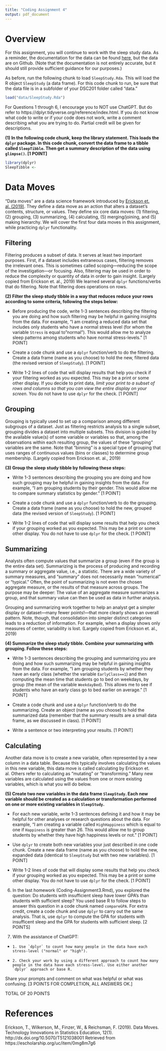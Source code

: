 ```yaml
---
title: "Coding Assignment 4"
output: pdf_document
---
```


# Overview

For this assignment, you will continue to work with the sleep study data. As a reminder, the documentation for the data can be found [here](https://www.rdocumentation.org/packages/Lock5withR/versions/1.2.2/topics/SleepStudy), but the data are on Github. (Note that the documentation is not entirely accurate, but it should still provide sufficient guidance for our purposes.)

As before, run the following chunk to load `SleepStudy.Rda`. This will load the R object `SleepStudy` (a data frame). For this code chunk to run, be sure that the data file is in a subfolder of your DSC201 folder called "data."

```r
load("data/SleepStudy.Rda")
```

For Questions 1 through 6, I encourage you to NOT use ChatGPT. But do refer to https://dplyr.tidyverse.org/reference/index.html. If you do not know what code to write or if your code does not work, write a comment describing what you are trying to do. Partial credit will be given for descriptions. 

**(1) In the following code chunk, keep the library statement. This loads the `dplyr` package. In this code chunk, convert the data frame to a tibble called `SleepTibble`. Then get a summary description of the data using `glimpse()`. [1 POINT]**

```r
library(dplyr)
SleepTibble <- 

```

# Data Moves

"Data moves" are a data science framework introduced by [Erickson et. al. (2019)](https://escholarship.org/uc/item/0mg8m7g6). They define a data move as an action that alters a dataset’s contents, structure, or values. They define six core data moves: (1) filtering, (2) grouping, (3) summarizing, (4) calculating, (5) merging/joining, and (5) making hierarchy. We will cover the first four data moves in this assignment, while practicing `dplyr` functionality.

## Filtering

Filtering produces a subset of data. It serves at least two important purposes. First, if a dataset includes extraneous cases, filtering removes the irrelevant ones. This is sometimes called scoping—reducing the scope of the investigation—or focusing. Also, filtering may be used in order to reduce the complexity or quantity of data in order to gain insight. (Largely copied from Erickson et. al., 2019) We learned several `dplyr` functions/verbs that do filtering. Note that filtering does operations on rows. 

**(2) Filter the sleep study tibble in a way that reduces reduce your rows according to some criteria, following the steps below:** 

-   Before producing the code, write 1-3 sentences describing the filtering you are doing and how such filtering may be helpful in gaining insights from the data. For example, "I am creating a reduced data set that includes only students who have a normal stress level (for whom the variable `Stress` is equal to "normal"). This would allow me to analyze sleep patterns among students who have normal stress-levels." [1 POINT]

-   Create a code chunk and use a `dplyr` function/verb to do the filtering. Create a data frame (name as you choose) to hold the new, filtered data (the revised version of `SleepStudy`). [1 POINT]

-   Write 1-2 lines of code that will display results that help you check if your filtering worked as you expected. This may be a print or some other display. If you decide to print data, *limit your print to a subset of rows and columns so that you can view the entire display on your screen.* You do not have to use `dplyr` for the check. [1 POINT]

## Grouping

Grouping is typically used to set up a comparison among different subgroups of a dataset. Just as filtering restricts analysis to a single subset, grouping divides a dataset into multiple subsets. This division is guided by the available value(s) of some variable or variables so that, among the observations within each resulting group, the values of these “grouping” variables are the same. Note that "binning" is a special type of grouping that uses ranges of continuous values (bins or classes) to determine group membership. (Largely copied from Erickson et. al., 2019) 

**(3) Group the sleep study tibble by following these steps:** 

-   Write 1-3 sentences describing the grouping you are doing and how such grouping may be helpful in gaining insights from the data. For example, "I am grouping students by their gender. This would allow me to compare summary statistics by gender." [1 POINT]

-   Create a code chunk and use a `dplyr` function/verb to do the grouping. Create a data frame (name as you choose) to hold the new, grouped data (the revised version of `SleepStudy`). [1 POINT]

-   Write 1-2 lines of code that will display some results that help you check if your grouping worked as you expected. This may be a print or some other display. You do not have to use `dplyr` for the check. [1 POINT]

## Summarizing

Analysts often compute values that summarize a group (even if the group is the entire data set). Summarizing is the process of producing and recording a summary or aggregate value, i.e., a statistic. There are a wide variety of summary measures, and “summary” does not necessarily mean “numerical” or “typical.” Often, the point of summarizing is not even the chosen aggregate measure, or the results of that measure across groups. The purpose may be deeper: The value of an aggregate measure summarizes a group, and that summary value can then be used as data in further analysis.

Grouping and summarizing work together to help an analyst get a simpler
display or dataset—many fewer points!—that more clearly shows an overall
pattern. Note, though, that consolidation into simpler distinct categories leads to a
reduction of information. For example, when a display shows only measures
of center, variability is lost. (Largely copied from Erickson et. al., 2019)

**(4) Summarize the sleep study tibble. Combine your summarizing with grouping. Follow these steps:** 

-   Write 1-3 sentences describing the grouping and summarizing you are doing and how such summarizing may be helpful in gaining insights from the data. For example, "I am grouping students by whether they have an early class (whether the variable `EarlyClass==1`) and then computing the mean time that students go to bed on weekdays, by group (the mean of the variable `WeekdayBed`). This allows me to see if students who have an early class go to bed earlier on average." [1 POINT]

-  Create a code chunk and use a `dplyr` function/verb to do the summarizing. Create an object (name as you choose) to hold the summarized data (remember that the summary results are a small data frame, as we discussed in class). [1 POINT] 

-   Write a sentence or two interpreting your results. [1 POINT]

## Calculating

Another data move is to create a new variable, often represented by a new
column in a data table. Because this typically involves calculating the values
in this new variable, this data move is called calculating by Erickson et. al. Others refer to calculating as “mutating” or “transforming.” Many new variables are calculated using the values from one or more existing variables, which is what you will do below. 

**(5) Create two new variables in the data frame `SleepStudy`. Each new variable should be created as a calculation or transformation performed on one or more existing variables in `SleepStudy`.** 

-   For each new variable, write 1-3 sentences defining it and how it may be helpful for other analyses or research questions about the data. For example, "I am creating a variable called `HighHappiness` which is equal to one if `Happiness` is greater than 26. This would allow me to group students by whether they have high happiness levels or not." [1 POINT]

-   Use `dplyr` to create both new variables your just described in one code chunk. Create a new data frame (name as you choose) to hold the new, expanded data (identical to `SleepStudy` but with two new variables). [1 POINT]

-   Write 1-2 lines of code that will display some results that help you check if your grouping worked as you expected. This may be a print or some other display. You do not have to use `dplyr` for the check. [1 POINT]


(6) In the last homework (Coding-Assignment3.Rmd), you explored the question: Do students with insufficient sleep have lower GPA's than students with sufficient sleep? You used base R to follow steps to answer this question in a code chunk named `compareGPA`. For extra credit, create a code chunk and use `dplyr` to carry out the same analysis. That is, use ``dplyr`` to compute the GPA for students with insufficent sleep and the GPA for students with sufficient sleep. [2 POINTS] 

(7) With the assistance of ChatGPT:
-     1. Use `dplyr` to count how many people in the data have each stress-level ("normal" or "high").
-     2. Check your work by using a different approach to count how many people in the data have each stress-level. Use either another `dplyr` approach or base R. 

Share your prompts and comment on what was helpful or what was confusing. [3 POINTS FOR COMPLETION, ALL ANSWERS OK.]


TOTAL OF 20 POINTS 

# References

Erickson, T., Wilkerson, M., Finzer, W., & Reichsman, F. (2019). Data Moves. Technology Innovations in Statistics Education, 12(1). http://dx.doi.org/10.5070/T5121038001 Retrieved from https://escholarship.org/uc/item/0mg8m7g6
